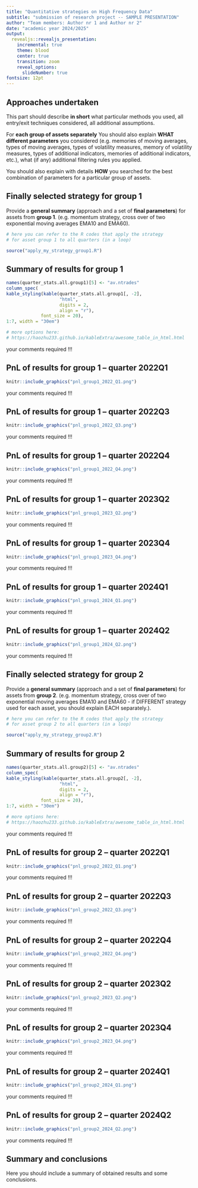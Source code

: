 ```yaml
---
title: "Quantitative strategies on High Frequency Data"
subtitle: "submission of research project -- SAMPLE PRESENTATION"
author: "Team members: Author nr 1 and Author nr 2"
date: "academic year 2024/2025"
output: 
  revealjs::revealjs_presentation:
    incremental: true
    theme: blood
    center: true
    transition: zoom
    reveal_options:
      slideNumber: true
fontsize: 12pt
---
```


<!-- this format requires PRIOR installation
of the revealjs package in R console

install.packages("revealjs")

You can find more options here:
http://rmarkdown.rstudio.com/revealjs_presentation_format.html

-->



## Approaches undertaken

This part should describe **in short** what particular methods you used, all entry/exit techniques considered, all additional assumptions.

For **each group of assets separately** You should also explain **WHAT different parameters** you considered (e.g. memories of moving averages, types of moving averages, types of volatility measures, memory of volatility measures, types of additional indicators, memories of additional indicators, etc.), what (if any) additional filtering rules you applied.

You should also explain with details **HOW** you searched for the best combination of parameters for a particular group of assets.


## Finally selected strategy for **group 1**

Provide a **general summary** (approach and a set of **final parameters**) for assets from **group 1**.
(e.g. momentum strategy, cross over of two exponential moving averages EMA10 and EMA60).


<!-- here you can include code chunk that applies the strategy for group 1 and calculates all the summary statistics
-->

```r
# here you can refer to the R codes that apply the strategy
# for asset group 1 to all quarters (in a loop)

source("apply_my_strategy_group1.R")
```



## Summary of results for **group 1**

```r
names(quarter_stats.all.group1)[5] <- "av.ntrades"
column_spec(
kable_styling(kable(quarter_stats.all.group1[, -2], 
                    "html", 
                    digits = 2,
                    align = "r"),
             font_size = 20),
1:7, width = "30em")

# more options here:
# https://haozhu233.github.io/kableExtra/awesome_table_in_html.html
```


your comments required !!!

## PnL of results for **group 1** -- quarter 2022Q1

```r
knitr::include_graphics("pnl_group1_2022_Q1.png")

```
your comments required !!!

## PnL of results for **group 1** -- quarter 2022Q3

```r
knitr::include_graphics("pnl_group1_2022_Q3.png")

```
your comments required !!!

## PnL of results for **group 1** -- quarter 2022Q4

```r
knitr::include_graphics("pnl_group1_2022_Q4.png")

```
your comments required !!!


## PnL of results for **group 1** -- quarter 2023Q2

```r
knitr::include_graphics("pnl_group1_2023_Q2.png")

```

your comments required !!!

## PnL of results for **group 1** -- quarter 2023Q4

```r
knitr::include_graphics("pnl_group1_2023_Q4.png")

```
your comments required !!!

## PnL of results for **group 1** -- quarter 2024Q1

```r
knitr::include_graphics("pnl_group1_2024_Q1.png")

```
your comments required !!!

## PnL of results for **group 1** -- quarter 2024Q2

```r
knitr::include_graphics("pnl_group1_2024_Q2.png")

```

your comments required !!!


## Finally selected strategy for **group 2**

Provide a **general summary** (approach and a set of **final parameters**) for assets from **group 2**.
(e.g. momentum strategy, cross over of two exponential moving averages EMA10 and EMA60 - if DIFFERENT strategy used for each asset, you should explain EACH separately.).


<!-- here you can include code chunk that applies the strategy for group 1 and calculates all the summary statistics
-->

```r
# here you can refer to the R codes that apply the strategy
# for asset group 2 to all quarters (in a loop)

source("apply_my_strategy_group2.R")
```


## Summary of results for **group 2**

```r
names(quarter_stats.all.group2)[5] <- "av.ntrades"
column_spec(
kable_styling(kable(quarter_stats.all.group2[, -2], 
                    "html", 
                    digits = 2,
                    align = "r"),
             font_size = 20),
1:7, width = "30em")

# more options here:
# https://haozhu233.github.io/kableExtra/awesome_table_in_html.html
```

your comments required !!!

## PnL of results for **group 2** -- quarter 2022Q1

```r
knitr::include_graphics("pnl_group2_2022_Q1.png")

```

your comments required !!!

## PnL of results for **group 2** -- quarter 2022Q3

```r
knitr::include_graphics("pnl_group2_2022_Q3.png")

```

your comments required !!!

## PnL of results for **group 2** -- quarter 2022Q4

```r
knitr::include_graphics("pnl_group2_2022_Q4.png")

```
your comments required !!!

## PnL of results for **group 2** -- quarter 2023Q2

```r
knitr::include_graphics("pnl_group2_2023_Q2.png")

```
your comments required !!!

## PnL of results for **group 2** -- quarter 2023Q4

```r
knitr::include_graphics("pnl_group2_2023_Q4.png")

```
your comments required !!!

## PnL of results for **group 2** -- quarter 2024Q1

```r
knitr::include_graphics("pnl_group2_2024_Q1.png")

```
your comments required !!!

## PnL of results for **group 2** -- quarter 2024Q2

```r
knitr::include_graphics("pnl_group2_2024_Q2.png")

```
your comments required !!!

## Summary and conclusions

Here you should include a summary of obtained results and some conclusions.